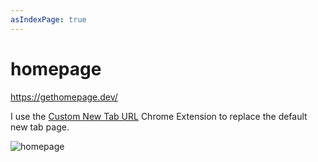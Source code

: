 ```yaml
---
asIndexPage: true
---
```

# homepage
https://gethomepage.dev/


I use the [Custom New Tab URL](https://chromewebstore.google.com/detail/custom-new-tab-url/mmjbdbjnoablegbkcklggeknkfcjkjia) Chrome Extension to replace the default new tab page.

![homepage](./img/homepage-full.png)
